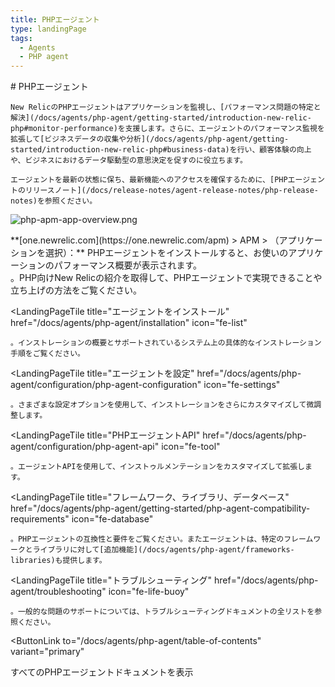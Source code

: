 ```yaml
---
title: PHPエージェント
type: landingPage
tags:
  - Agents
  - PHP agent
---
```


<LandingPageHero>
  <HeroContent>
    # PHPエージェント

    New RelicのPHPエージェントはアプリケーションを監視し、[パフォーマンス問題の特定と解決](/docs/agents/php-agent/getting-started/introduction-new-relic-php#monitor-performance)を支援します。さらに、エージェントのパフォーマンス監視を拡張して[ビジネスデータの収集や分析](/docs/agents/php-agent/getting-started/introduction-new-relic-php#business-data)を行い、顧客体験の向上や、ビジネスにおけるデータ駆動型の意思決定を促すのに役立ちます。

    エージェントを最新の状態に保ち、最新機能へのアクセスを確保するために、[PHPエージェントのリリースノート](/docs/release-notes/agent-release-notes/php-release-notes)を参照ください。
  </HeroContent>

  ![php-apm-app-overview.png](./imagess/php-apm-app-overview_0.png "php-apm-app-overview.png")

  <figcaption>
    **[one.newrelic.com](https://one.newrelic.com/apm) > APM > （アプリケーションを選択）：** PHPエージェントをインストールすると、お使いのアプリケーションのパフォーマンス概要が表示されます。
  </figcaption>
</LandingPageHero>

<LandingPageTileGrid>
  <LandingPageTile
    title="始めてみましょう"
    href="/docs/agents/php-agent/getting-started"
    icon="fe-terminal"
  >
    。PHP向けNew Relicの紹介を取得して、PHPエージェントで実現できることや立ち上げの方法をご覧ください。
  </LandingPageTile>

  <LandingPageTile
    title="エージェントをインストール"
    href="/docs/agents/php-agent/installation"
    icon="fe-list"
  >
    。インストレーションの概要とサポートされているシステム上の具体的なインストレーション手順をご覧ください。
  </LandingPageTile>

  <LandingPageTile
    title="エージェントを設定"
    href="/docs/agents/php-agent/configuration/php-agent-configuration"
    icon="fe-settings"
  >
    。さまざまな設定オプションを使用して、インストレーションをさらにカスタマイズして微調整します。
  </LandingPageTile>

  <LandingPageTile
    title="PHPエージェントAPI"
    href="/docs/agents/php-agent/configuration/php-agent-api"
    icon="fe-tool"
  >
    。エージェントAPIを使用して、インストゥルメンテーションをカスタマイズして拡張します。
  </LandingPageTile>

  <LandingPageTile
    title="フレームワーク、ライブラリ、データベース"
    href="/docs/agents/php-agent/getting-started/php-agent-compatibility-requirements"
    icon="fe-database"
  >
    。PHPエージェントの互換性と要件をご覧ください。またエージェントは、特定のフレームワークとライブラリに対して[追加機能](/docs/agents/php-agent/frameworks-libraries)も提供します。
  </LandingPageTile>

  <LandingPageTile
    title="トラブルシューティング"
    href="/docs/agents/php-agent/troubleshooting"
    icon="fe-life-buoy"
  >
    。一般的な問題のサポートについては、トラブルシューティングドキュメントの全リストを参照ください。
  </LandingPageTile>
</LandingPageTileGrid>

<ButtonLink
  to="/docs/agents/php-agent/table-of-contents"
  variant="primary"
>
  すべてのPHPエージェントドキュメントを表示
</ButtonLink>
